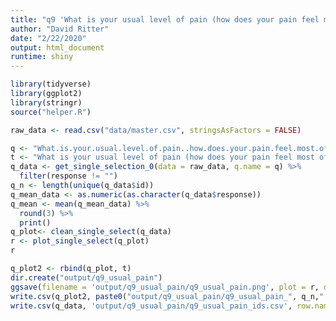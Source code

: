 ```yaml
---
title: "q9 'What is your usual level of pain (how does your pain feel most of the time?'"
author: "David Ritter"
date: "2/22/2020"
output: html_document
runtime: shiny
---
```


```r
library(tidyverse)
library(ggplot2)
library(stringr)
source("helper.R")
```

```r
raw_data <- read.csv("data/master.csv", stringsAsFactors = FALSE)
```

```r
q <- "What.is.your.usual.level.of.pain..how.does.your.pain.feel.most.of.the.time.."
t <- "What is your usual level of pain (how does your pain feel most of the time?"
q_data <- get_single_selection_0(data = raw_data, q.name = q) %>%
  filter(response != "")
q_n <- length(unique(q_data$id))
q_mean_data <- as.numeric(as.character(q_data$response))
q_mean <- mean(q_mean_data) %>%
  round(3) %>%
  print()
q_plot<- clean_single_select(q_data)
r <- plot_single_select(q_plot)
r
```


```r
q_plot2 <- rbind(q_plot, t)
dir.create("output/q9_usual_pain")
ggsave(filename = 'output/q9_usual_pain/q9_usual_pain.png', plot = r, device = 'png')
write.csv(q_plot2, paste0("output/q9_usual_pain/q9_usual_pain_", q_n,".csv"), row.names=F)
write.csv(q_data, 'output/q9_usual_pain/q9_usual_pain_ids.csv', row.names = FALSE)
```
